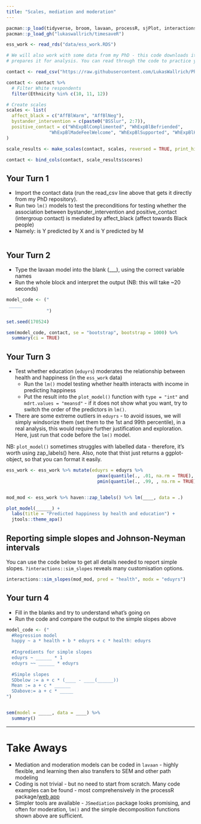 ```yaml
---
title: "Scales, mediation and moderation"
---
```


```r
pacman::p_load(tidyverse, broom, lavaan, processR, sjPlot, interactions)
pacman::p_load_gh("lukaswallrich/timesaveR")

ess_work <- read_rds("data/ess_work.RDS")

# We will also work with some data from my PhD - this code downloads it directly from GitHub and 
# prepares it for analysis. You can read through the code to practice your understanding, but don't need to do anything with it

contact <- read_csv("https://raw.githubusercontent.com/LukasWallrich/PhD_thesis/master/Chapter%203%20-%20mediation%20UK/analysis/AllResponses.csv", show_col_types = FALSE)

contact <- contact %>% 
  # Filter White respondents
  filter(Ethnicity %in% c(10, 11, 12)) 

# Create scales
scales <- list(
  affect_black = c("AffBlWarm", "AffBlNeg"),
  bystander_intervention = c(paste0("BSSlur", 2:7)),
  positive_contact = c("WhExpBlComplimented", "WhExpBlBefriended",
                "WhExpBlMadeFeelWelcome", "WhExpBlSupported", "WhExpBlHelped")
)

scale_results <- make_scales(contact, scales, reversed = TRUE, print_hist = FALSE, harmonize_ranges = FALSE)

contact <- bind_cols(contact, scale_results$scores)
```


## Your Turn 1

* Import the contact data (run the read_csv line above that gets it directly from my PhD repository).
* Run two `lm()` models to test the preconditions for testing whether the association between bystander_intervention and positive_contact (intergroup contact) is mediated by affect_black (affect towards Black people)
* Namely: is Y predicted by X and is Y predicted by M

```r


```

## Your Turn 2

* Type the lavaan model into the blank (___), using the correct variable names
* Run the whole block and interpret the output (NB: this will take ~20 seconds)


```r
model_code <- ("
 _____
               ")

set.seed(170524)

sem(model_code, contact, se = "bootstrap", bootstrap = 1000) %>% 
  summary(ci = TRUE)

```


## Your Turn 3

* Test whether education (`eduyrs`) moderates the relationship between health and happiness (in the `ess_work` data)
  - Run the `lm()` model testing whether health interacts with income in predicting happiness
  - Put the result into the `plot_model()` function with `type = "int"` and `mdrt.values = "meansd"` - if it does not show what you want, try to switch the order of the predictors in `lm()`.

* There are some extreme outliers in `eduyrs` - to avoid issues, we will simply windsorize them (set them to the 1st and 99th percentile), in a real analysis, this would require further justification and exploration. Here, just run that code before the `lm()` model.

NB: `plot_model()` sometimes struggles with labelled data - therefore, it's worth using zap_labels() here. Also, note that thist just returns a ggplot-object, so that you can format it easily.

```r
ess_work <- ess_work %>% mutate(eduyrs = eduyrs %>%
                                  pmax(quantile(., .01, na.rm = TRUE), .) %>% 
                                  pmin(quantile(., .99, , na.rm = TRUE), .))


mod_mod <- ess_work %>% haven::zap_labels() %>% lm(____, data = .)

plot_model(______) + 
  labs(title = "Predicted happiness by health and education") +
  jtools::theme_apa()
```


## Reporting simple slopes and Johnson-Neyman intervals

You can use the code below to get all details needed to report simple slopes. `?interactions::sim_slopes` reveals many customisation options.

```r
interactions::sim_slopes(mod_mod, pred = "health", modx = "eduyrs")
```

## Your turn 4

* Fill in the blanks and try to understand what's going on
* Run the code and compare the output to the simple slopes above

```r

model_code <- ("
  #Regression model
  happy ~ a * health + b * eduyrs + c * health: eduyrs
  
  #Ingredients for simple slopes
  eduyrs ~ ______ * 1
  eduyrs ~~ ______ * eduyrs
  
  #Simple slopes
  SDbelow := a + c * (____ - ____(______))
  Mean := a + c * ______
  SDabove:= a + c * _____
")


sem(model = _____, data = ____) %>% 
  summary()

```


***

# Take Aways

* Mediation and moderation models can be coded in `lavaan` - highly flexible, and learning then also transfers to  SEM and other path modeling
* Coding is not trivial - but no need to start from scratch. Many code examples can be found - most comprehensively in the processR package/[web app](https://cardiomoon.shinyapps.io/processR/)
* Simpler tools are available - `JSmediation` package looks promising, and often for moderation, `lm()` and the simple decomposition functions shown above are sufficient.